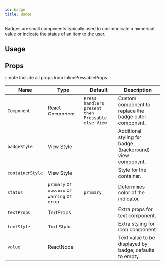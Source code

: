 ```yaml
---
id: badge
title: Badge
---
```



Badges are small components typically used to communicate a numerical value or indicate the status of an item to the user.

## Usage

<Usage />

## Props

:::note
Include all props from InlinePressableProps
:::

<div class='table-responsive'>

| Name             | Type                                           | Default                                           | Description                                               |
| ---------------- | ---------------------------------------------- | ------------------------------------------------- | --------------------------------------------------------- |
| `Component`      | React Component                                | `Press handlers present then Pressable else View` | Custom component to replace the badge outer component.    |
| `badgeStyle`     | View Style                                     |                                                   | Additional styling for badge (background) view component. |
| `containerStyle` | View Style                                     |                                                   | Style for the container.                                  |
| `status`         | `primary` or `success` or `warning` or `error` | `primary`                                         | Determines color of the indicator.                        |
| `textProps`      | TextProps                                      |                                                   | Extra props for text component.                           |
| `textStyle`      | Text Style                                     |                                                   | Extra styling for icon component.                         |
| `value`          | ReactNode                                      |                                                   | Text value to be displayed by badge, defaults to empty.   |

</div>
